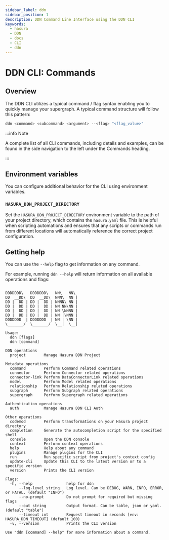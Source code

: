 ```yaml
---
sidebar_label: ddn
sidebar_position: 1
description: DDN Command Line Interface using the DDN CLI
keywords:
  - hasura
  - DDN
  - docs
  - CLI
  - ddn
---
```


# DDN CLI: Commands

## Overview

The DDN CLI utilizes a typical command / flag syntax enabling you to quickly manage your supergraph. A typical command
structure will follow this pattern:

```bash
ddn <command> <subcommand> <argument> --<flag> "<flag_value>"
```

:::info Note

A complete list of all CLI commands, including details and examples, can be found in the side navigation to the left
under the Commands heading.

:::

## Environment variables

You can configure additional behavior for the CLI using environment variables.

### `HASURA_DDN_PROJECT_DIRECTORY`

Set the `HASURA_DDN_PROJECT_DIRECTORY` environment variable to the path of your project directory, which contains the `hasura.yaml` file. This is helpful when scripting automations and ensures that any scripts or commands run from different locations will automatically reference the correct project configuration.

## Getting help

You can use the `--help` flag to get information on any command.

For example, running `ddn --help` will return information on all available operations and flags:

```

DDDDDDD\   DDDDDDD\   NN\   NN\
DD  __DD\  DD  __DD\  NNN\  NN |
DD |  DD | DD |  DD | NNNN\ NN |
DD |  DD | DD |  DD | NN NN\NN |
DD |  DD | DD |  DD | NN \NNNN |
DD |  DD | DD |  DD | NN |\NNN |
DDDDDDD  | DDDDDDD  | NN | \NN |
\_______/  \_______/  \__|  \__|

Usage:
  ddn [flags]
  ddn [command]

DDN operations
  project        Manage Hasura DDN Project

Metadata operations
  command        Perform Command related operations
  connector      Perform Connector related operations
  connector-link Perform DataConnectorLink related operations
  model          Perform Model related operations
  relationship   Perform Relationship related operations
  subgraph       Perform Subgraph related operations
  supergraph     Perform Supergraph related operations

Authentication operations
  auth           Manage Hasura DDN CLI Auth

Other operations
  codemod        Perform transformations on your Hasura project directory
  completion     Generate the autocompletion script for the specified shell
  console        Open the DDN console
  context        Perform context operations
  help           Help about any command
  plugins        Manage plugins for the CLI
  run            Run specific script from project's context config
  update-cli     Update this CLI to the latest version or to a specific version
  version        Prints the CLI version

Flags:
  -h, --help               help for ddn
      --log-level string   Log level. Can be DEBUG, WARN, INFO, ERROR, or FATAL. (default "INFO")
      --no-prompt          Do not prompt for required but missing flags
      --out string         Output format. Can be table, json or yaml. (default "table")
      --timeout int        Request timeout in seconds [env: HASURA_DDN_TIMEOUT] (default 100)
  -v, --version            Prints the CLI version

Use "ddn [command] --help" for more information about a command.

```
